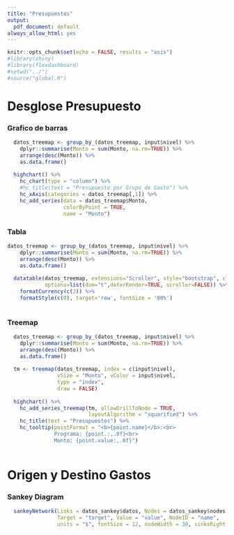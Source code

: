 ```yaml
---
title: "Presupuestos"
output: 
  pdf_document: default
always_allow_html: yes
---
```


```r
knitr::opts_chunk$set(echo = FALSE, results = "asis")
#library(shiny)
#library(flexdashboard)
#setwd("../")
#source("global.R")

```

Desglose Presupuesto
============================================

### Grafico de barras
```r

  datos_treemap <- group_by_(datos_treemap, input$nivel) %>%
    dplyr::summarise(Monto = sum(Monto, na.rm=TRUE)) %>%
    arrange(desc(Monto)) %>%
    as.data.frame()
  
  highchart() %>%
    hc_chart(type = "column") %>%
    #hc_title(text = "Presupuesto por Grupo de Gasto") %>%
    hc_xAxis(categories = datos_treemap[,1]) %>%
    hc_add_series(data = datos_treemap$Monto,
                  colorByPoint = TRUE,
                  name = "Monto")


```

### Tabla
```r
datos_treemap <- group_by_(datos_treemap, input$nivel) %>%
    dplyr::summarise(Monto = sum(Monto, na.rm=TRUE)) %>%
    arrange(desc(Monto)) %>%
    as.data.frame()
  
  datatable(datos_treemap, extensions="Scroller", style="bootstrap", class="compact", width="100%",
            options=list(dom="t",deferRender=TRUE, scroller=FALSE)) %>%
    formatCurrency(c(2)) %>% 
    formatStyle(c(0), target='row', fontSize = '80%')
  

```

### Treemap
```r

  datos_treemap <- group_by_(datos_treemap, input$nivel) %>%
    dplyr::summarise(Monto = sum(Monto, na.rm=TRUE)) %>%
    arrange(desc(Monto)) %>%
    as.data.frame()
  
  tm <- treemap(datos_treemap, index = c(input$nivel),
                vSize = "Monto", vColor = input$nivel,
                type = "index",
                draw = FALSE)
  
  highchart() %>% 
    hc_add_series_treemap(tm, allowDrillToNode = TRUE,
                          layoutAlgorithm = "squarified") %>% 
    hc_title(text = "Presupuestos") %>% 
    hc_tooltip(pointFormat = "<b>{point.name}</b>:<br>
               Programa: {point.:,.0f}<br>
               Monto: {point.value:,.0f}")
  

```

Origen y Destino Gastos
============================================

### Sankey Diagram
```r

  sankeyNetwork(Links = datos_sankey$datos, Nodes = datos_sankey$nodes, Source = "source",
                Target = "target", Value = "value", NodeID = "name",
                units = "$", fontSize = 12, nodeWidth = 30, sinksRight = TRUE)
  

```
